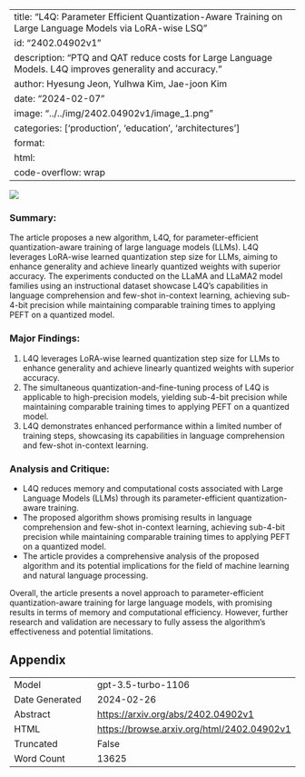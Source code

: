 
---
title: "L4Q: Parameter Efficient Quantization-Aware Training on Large Language Models via LoRA-wise LSQ"
id: "2402.04902v1"
description: "PTQ and QAT reduce costs for Large Language Models. L4Q improves generality and accuracy."
author: Hyesung Jeon, Yulhwa Kim, Jae-joon Kim
date: "2024-02-07"
image: "../../img/2402.04902v1/image_1.png"
categories: ['production', 'education', 'architectures']
format:
  html:
    code-overflow: wrap
---

![](../../img/2402.04902v1/image_1.png)

### Summary:
The article proposes a new algorithm, L4Q, for parameter-efficient quantization-aware training of large language models (LLMs). L4Q leverages LoRA-wise learned quantization step size for LLMs, aiming to enhance generality and achieve linearly quantized weights with superior accuracy. The experiments conducted on the LLaMA and LLaMA2 model families using an instructional dataset showcase L4Q’s capabilities in language comprehension and few-shot in-context learning, achieving sub-4-bit precision while maintaining comparable training times to applying PEFT on a quantized model.

### Major Findings:
1. L4Q leverages LoRA-wise learned quantization step size for LLMs to enhance generality and achieve linearly quantized weights with superior accuracy.
2. The simultaneous quantization-and-fine-tuning process of L4Q is applicable to high-precision models, yielding sub-4-bit precision while maintaining comparable training times to applying PEFT on a quantized model.
3. L4Q demonstrates enhanced performance within a limited number of training steps, showcasing its capabilities in language comprehension and few-shot in-context learning.

### Analysis and Critique:
- L4Q reduces memory and computational costs associated with Large Language Models (LLMs) through its parameter-efficient quantization-aware training.
- The proposed algorithm shows promising results in language comprehension and few-shot in-context learning, achieving sub-4-bit precision while maintaining comparable training times to applying PEFT on a quantized model.
- The article provides a comprehensive analysis of the proposed algorithm and its potential implications for the field of machine learning and natural language processing.

Overall, the article presents a novel approach to parameter-efficient quantization-aware training for large language models, with promising results in terms of memory and computational efficiency. However, further research and validation are necessary to fully assess the algorithm's effectiveness and potential limitations.

## Appendix

|          |          |
|----------|----------|
| Model     | gpt-3.5-turbo-1106       |
| Date Generated     | 2024-02-26       |
| Abstract | [https://arxiv.org/abs/2402.04902v1](https://arxiv.org/abs/2402.04902v1)        |
| HTML     | [https://browse.arxiv.org/html/2402.04902v1](https://browse.arxiv.org/html/2402.04902v1)       |
| Truncated       | False       |
| Word Count       | 13625       |